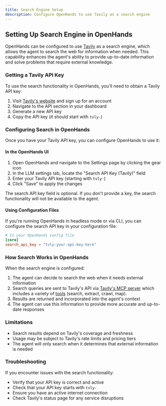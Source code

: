 ```yaml
---
title: Search Engine Setup
description: Configure OpenHands to use Tavily as a search engine
---
```


## Setting Up Search Engine in OpenHands

OpenHands can be configured to use [Tavily](https://tavily.com/) as a search engine, which allows the agent to search the web for information when needed. This capability enhances the agent's ability to provide up-to-date information and solve problems that require external knowledge.

### Getting a Tavily API Key

To use the search functionality in OpenHands, you'll need to obtain a Tavily API key:

1. Visit [Tavily's website](https://tavily.com/) and sign up for an account
2. Navigate to the API section in your dashboard
3. Generate a new API key
4. Copy the API key (it should start with `tvly-`)

### Configuring Search in OpenHands

Once you have your Tavily API key, you can configure OpenHands to use it:

#### In the OpenHands UI

1. Open OpenHands and navigate to the Settings page by clicking the gear icon
2. In the LLM settings tab, locate the "Search API Key (Tavily)" field
3. Enter your Tavily API key (starting with `tvly-`)
4. Click "Save" to apply the changes

<Note>
The search API key field is optional. If you don't provide a key, the search functionality will not be available to the agent.
</Note>

#### Using Configuration Files

If you're running OpenHands in headless mode or via CLI, you can configure the search API key in your configuration file:

```toml
# In your OpenHands config file
[core]
search_api_key = "tvly-your-api-key-here"
```

### How Search Works in OpenHands

When the search engine is configured:

1. The agent can decide to search the web when it needs external information
2. Search queries are sent to Tavily's API via [Tavily's MCP server](https://github.com/tavily-ai/tavily-mcp) which includes a variety of [tools](https://docs.tavily.com/documentation/api-reference/introduction) (search, extract, crawl, map).
3. Results are returned and incorporated into the agent's context
4. The agent can use this information to provide more accurate and up-to-date responses

### Limitations

- Search results depend on Tavily's coverage and freshness
- Usage may be subject to Tavily's rate limits and pricing tiers
- The agent will only search when it determines that external information is needed

### Troubleshooting

If you encounter issues with the search functionality:

- Verify that your API key is correct and active
- Check that your API key starts with `tvly-`
- Ensure you have an active internet connection
- Check Tavily's status page for any service disruptions
